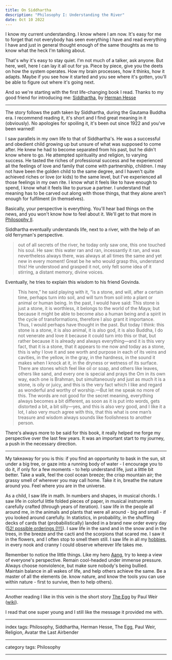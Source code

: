 ```yaml
---
title: On Siddhartha
description: "Philosophy I: Understanding the River"
date: Oct 10 2022
---
```


I know my current understanding. I know where I am now. It's easy for me to forget that not everybody has seen everything I have and read everything I have and just in general thought enough of the same thoughts as me to know what the heck I'm talking about.

That's why it's easy to stay quiet. I'm not much of a talker, ask anyone. But here, well, here I can lay it all out for ya. Piece by piece, give you the deets on how the system operates. How my brain processes, how it thinks, how it adapts. Maybe if you see how it started and you see where it's gotten, you'll be able to figure out where it's going next.

And so we're starting with the first life-changing book I read. Thanks to my good friend for introducing me: [Siddhartha](https://www.gutenberg.org/ebooks/2500), by [Herman Hesse](https://en.wikipedia.org/wiki/Hermann_Hesse)

---

The story follows the path taken by Siddhartha, during the Gautama Buddha era. I recommend reading it, it's short and I find great meaning in it (obviously). No apologies for spoiling it, it's been out since 1922 and you've been warned!

I saw parallels in my own life to that of Siddhartha's. He was a successful and obedient child growing up but unsure of what was supposed to come after. He knew he had to become separated from his past, but he didn't know where to go. He attempted spirituality and religion, to varying success. He tasted the riches of professional success and he experienced all the feelings of love and family that come with partnership, children. I may not have been the golden child to the same degree, and I haven't quite achieved riches or love (or kids) to the same level, but I've experienced all those feelings in my own rite. I know what it feels like to have enough to spend, I know what it feels like to pursue a partner. I understand that meaning has to be carved out along with those things, that they alone aren't enough for fulfilment (in themselves).

Basically, your perspective is everything. You'll hear bad things on the news, and you won't know how to feel about it. We'll get to that more in [Philosophy II](/posts/on-meditations).

Siddhartha eventually understands life, next to a river, with the help of an old ferryman's perspective.

> out of all secrets of the river, he today only saw one, this one touched his soul. He saw: this water ran and ran, incessantly it ran, and was nevertheless always there, was always at all times the same and yet new in every moment! Great be he who would grasp this, understand this! He understood and grasped it not, only felt some idea of it stirring, a distant memory, divine voices.

Eventually, he tries to explain this wisdom to his friend Govinda.

> This here,” he said playing with it, “is a stone, and will, after a certain time, perhaps turn into soil, and will turn from soil into a plant or animal or human being. In the past, I would have said: This stone is just a stone, it is worthless, it belongs to the world of the Maya; but because it might be able to become also a human being and a spirit in the cycle of transformations, therefore I also grant it importance. Thus, I would perhaps have thought in the past. But today I think: this stone is a stone, it is also animal, it is also god, it is also Buddha, I do not venerate and love it because it could turn into this or that, but rather because it is already and always everything—and it is this very fact, that it is a stone, that it appears to me now and today as a stone, this is why I love it and see worth and purpose in each of its veins and cavities, in the yellow, in the gray, in the hardness, in the sound it makes when I knock at it, in the dryness or wetness of its surface. There are stones which feel like oil or soap, and others like leaves, others like sand, and every one is special and prays the Om in its own way, each one is Brahman, but simultaneously and just as much it is a stone, is oily or juicy, and this is the very fact which I like and regard as wonderful and worthy of worship.—But let me speak no more of this. The words are not good for the secret meaning, everything always becomes a bit different, as soon as it is put into words, gets distorted a bit, a bit silly—yes, and this is also very good, and I like it a lot, I also very much agree with this, that this what is one man’s treasure and wisdom always sounds like foolishness to another person.

There's always more to be said for this book, it really helped me forge my perspective over the last few years. It was an important start to my journey, a push in the necessary direction.

---

My takeaway for you is this: if you find an opportunity to bask in the sun, sit under a big tree, or gaze into a running body of water - I encourage you to do it, if only for a few moments - to help understand life, just a little bit better. Take a walk, feel the cool ocean breeze; the crisp mountain air; the grassy smell of wherever you may call home. Take it in, breathe the nature around you. Feel where you are in the universe.

As a child, I saw life in math. In numbers and shapes, in musical chords. I saw life in colorful little folded pieces of paper, in musical instruments carefully crafted (through years of iteration). I saw life in the people all around me, in the animals and plants that were all around - big and small - if you looked around carefully. In statistics, in probability, in the shuffling decks of cards that (probabilistically) landed in a brand new order every day ([52! possible orderings (!!!)](https://en.wikipedia.org/wiki/Shuffling#Randomization)). I saw life in the sand and in the snow and in the trees, in the breeze and the cacti and the scorpions that scared me. I saw it in the flowers, and I often stop to smell them still. I saw life in all my [hobbies](/posts/on-hobbies), in every nook and cranny I could observe wherever life takes me.

Remember to notice the little things. Like my hero [Aang](https://en.wikipedia.org/wiki/Avatar:_The_Last_Airbender), try to keep a view of everyone's perspective. Remain cool-headed under immense pressure. Always choose nonviolence, but make sure nobody's being bullied. Maintain balance in all wakes of life, and help others achieve the same. Be a master of all the elements (ie. know nature, and know the tools you can use within nature - first to survive, then to help others).

---

Another reading I like in this vein is the short story [The Egg](http://www.galactanet.com/oneoff/theegg_mod.html) by Paul Weir ([wiki](https://en.wikipedia.org/wiki/The_Egg_(Weir_short_story))).

I read that one super young and I still like the message it provided me with.

---

index tags: Philosophy, Siddhartha, Herman Hesse, The Egg, Paul Weir, Religion, Avatar the Last Airbender

---

category tags: Philosophy

---
